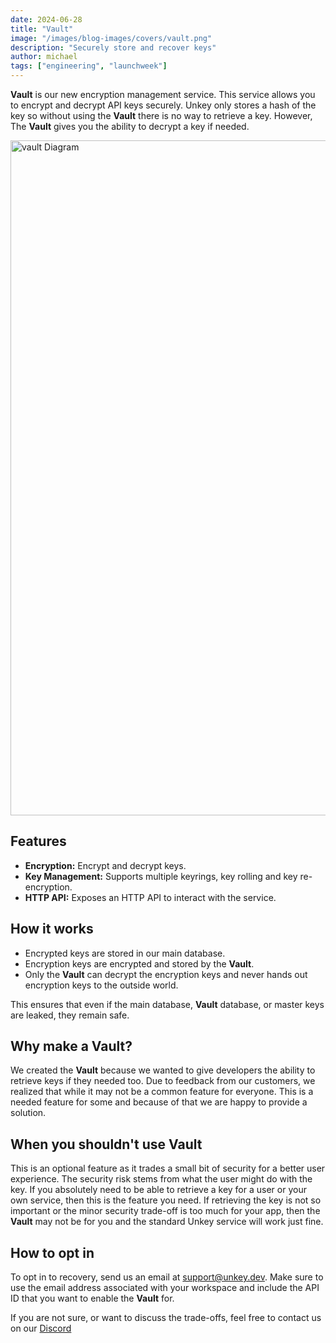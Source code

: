 ```yaml
---
date: 2024-06-28
title: "Vault"
image: "/images/blog-images/covers/vault.png"
description: "Securely store and recover keys"
author: michael
tags: ["engineering", "launchweek"]
---
```


**Vault** is our new encryption management service. This service allows you to encrypt and decrypt API keys securely. Unkey only stores a hash of the key so without using the **Vault** there is no way to retrieve a key.  However, The **Vault** gives you the ability to decrypt a key if needed.


<Image src="/images/blog-images/vault-launch/vaultDiagram.png" alt="vault Diagram" width="1920" height="1080"/>

## Features

- **Encryption:** Encrypt and decrypt keys. 
- **Key Management:**  Supports multiple keyrings, key rolling and key re-encryption.
- **HTTP API:** Exposes an HTTP API to interact with the service.

## How it works

- Encrypted keys are stored in our main database.
- Encryption keys are encrypted and stored by the **Vault**.
- Only the  **Vault** can decrypt the encryption keys and never hands out encryption keys to the outside world.

This ensures that even if the main database, **Vault** database, or master keys are leaked, they remain safe.

## Why make a Vault?

We created the **Vault** because we wanted to give developers the ability to retrieve keys if they needed too. Due to feedback from our customers, we realized that while it may not be a common feature for everyone. This is a needed feature for some and because of that we are happy to provide a solution. 

## When you shouldn't use Vault

This is an optional feature as it trades a small bit of security for a better user experience. The security risk stems from what the user might do with the key. If you absolutely need to be able to retrieve a key for a user or your own service, then this is the feature you need. If retrieving the key is not so important or the minor security trade-off is too much for your app, then the **Vault** may not be for you and the standard Unkey service will work just fine.

## How to opt in

To opt in to recovery, send us an email at [support@unkey.dev](mailto:support@unkey.dev). Make sure to use the email address associated with your workspace and include the API ID that you want to enable the **Vault** for.


If you are not sure, or want to discuss the trade-offs, feel free to contact us on our [Discord](https://discord.com/invite/fDbezjbJbD)

